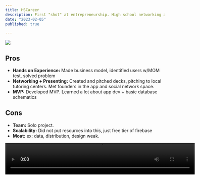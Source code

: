 ```yaml
---
title: HSCareer
description: First "shot" at entrepreneurship. High school networking app to help students find personalized opportunities based on their interests. Gained 50 users. 
date: "2023-02-05"
published: true

---
```


[![](/hscareer.png)](https://www.linkedin/com/shrikar-lekkala)
## Pros

- **Hands on Experience:** Made business model, identified users w/MOM test, solved problem
- **Networking + Presenting:** Created and pitched decks, pitching to local tutoring centers. Met founders in the app and social network space.
- **MVP:** Developed MVP. Learned a lot about app dev + basic database schematics


## Cons

- **Team:** Solo project.
- **Scalability:** Did not put resources into this, just free tier of firebase
- **Moat:** ex: data, distribution, design weak.


<video width="600" height = "100" controls>
  <source src="/zoom_0.mp4" type="video/mp4" />
  Your browser does not support the video tag.
    </video>
